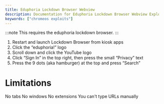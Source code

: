```yaml
---
title: Eduphoria Lockdown Browser Webview
description: Documentation for Eduphoria Lockdown Browser Webview Exploit.
keywords: ["chromeos exploits"]
---
```


:::note
This requires the eduphoria lockdown browser.
:::

1. Restart and launch Lockdown Browser from kiosk apps
2. Click the “eduphoria!” logo
3. Scroll down and click the YouTube logo
4. Click “Sign In” in the top right, then press the small “Privacy” text
5. Press the 9 dots (aka hamburger) at the top and press “Search”

# Limitations

No tabs
No windows
No extensions
You can't type URLs manually
